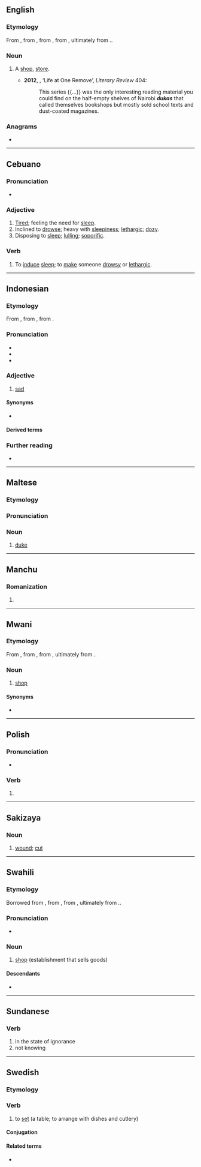 ==English==

===Etymology===
From {{bor|en|sw|duka}}, from {{der|en|ar|دُكَّان}}, from {{der|en|arc|דּוּכָּנָא|tr=dukkānā|t=dais}}, from {{der|en|akk|𒆠𒍇|ts=takkannu, dakkannu, dukkannu|t=dais, platform, bench; niche, bedroom, private chambers or quarters}}, ultimately from {{der|en|sux|𒆠𒍇|ts=daggan|t=chamber, doorway or its frame, niche in a wall}}..

===Noun===
{{en-noun}}

# {{lb|en|Kenya}} A [[shop]], [[store]].
#* '''2012''', {{w|Aidan Hartley}}, ‘Life at One Remove’, ''Literary Review'' 404:
#*: This series {{...}} was the only interesting reading material you could find on the half-empty shelves of Nairobi '''''dukas''''' that called themselves bookshops but mostly sold school texts and dust-coated magazines.

===Anagrams===
* {{anagrams|en|a=adku|kuda}}

----

==Cebuano==

===Pronunciation===
* {{hyphenation|ceb|du|ka}}

===Adjective===
{{head|ceb|adjective}}

# [[tired|Tired]]; feeling the need for [[sleep]].
# Inclined to [[drowse]]; heavy with [[sleepiness]]; [[lethargic]]; [[dozy]].
# Disposing to [[sleep]]; [[lulling]]; [[soporific]].

===Verb===
{{head|ceb|verb}}

# To [[induce]] [[sleep]]; to [[make]] someone [[drowsy]] or [[lethargic]].

----

==Indonesian==

===Etymology===
From {{inh|id|ms|duka}}, from {{der|id|pi|dukkha}}, from {{der|id|sa|दुःख}}.

===Pronunciation===
* {{IPA|id|/du.ka/|}}
* {{hyphenation|id|du|ka}}
* {{rhymes|id|ka}}

===Adjective===
{{head|id|adjective}}
# [[sad]]

====Synonyms====
* {{l|id|sedih}}

====Derived terms====
{{der2|id|
| berduka
| kedukaan
| mendukai
| mendukakan
| duka cita
| duka nestapa
| duka ria
|}}

===Further reading===
* {{R:KBBI Daring}}

----

==Maltese==

===Etymology===
{{rfe|mt}}

===Pronunciation===
{{rfp|mt}}

===Noun===
{{mt-noun|g=m|p=duki|f=dukessa}}

# [[duke]]

----

==Manchu==

===Romanization===
{{head|mnc|romanization|sc=Latn}}

# {{romanization of|mnc|ᡩᡠᡴᠠ}}

----

==Mwani==

===Etymology===
From {{bor|wmw|ar|دُكَّان}}, from {{der|wmw|arc|דּוּכָּנָא|tr=dukkānā|t=dais}}, from {{der|wmw|akk|𒆠𒍇|ts=takkannu, dakkannu, dukkannu|t=dais, platform, bench; niche, bedroom, private chambers or quarters}}, ultimately from {{der|wmw|sux|𒆠𒍇|ts=daggan|t=chamber, doorway or its frame, niche in a wall}}..

===Noun===
{{wmw-noun|5}}

# {{lb|wmw|Nsimbwa}} [[shop]]

====Synonyms====
* {{l|wmw|lozya}}

----

==Polish==

===Pronunciation===
* {{pl-IPA}}

===Verb===
{{head|pl|verb form}}

# {{inflection of|pl|dukać||3|s|pres}}

----

==Sakizaya==

===Noun===
{{head|szy|noun}}

# [[wound]]; [[cut]]

----

==Swahili==

===Etymology===
Borrowed from {{bor|sw|ar|دُكَّان}}, from {{der|sw|arc|דּוּכָּנָא|tr=dukkānā|t=dais}}, from {{der|sw|akk|𒆠𒍇|ts=takkannu, dakkannu, dukkannu|t=dais, platform, bench; niche, bedroom, private chambers or quarters}}, ultimately from {{der|sw|sux|𒆠𒍇|ts=daggan|t=chamber, doorway or its frame, niche in a wall}}..

===Pronunciation===
* {{audio|sw|Sw-ke-duka.flac|Audio (Kenya)}}

===Noun===
{{sw-noun|ma}}

# [[shop]] (establishment that sells goods)

====Descendants====
* {{desc|ki|nduka}}

----

==Sundanese==

===Verb===
{{head|su|verb}}

# in the state of ignorance
# not knowing

----

==Swedish==

===Etymology===
{{suffix|sv|duk|a}}

===Verb===
{{sv-verb-reg}}

# to [[set]] (a table; to arrange with dishes and cutlery)

====Conjugation====
{{sv-conj-wk}}

====Related terms====
* {{l|sv|dukning}}